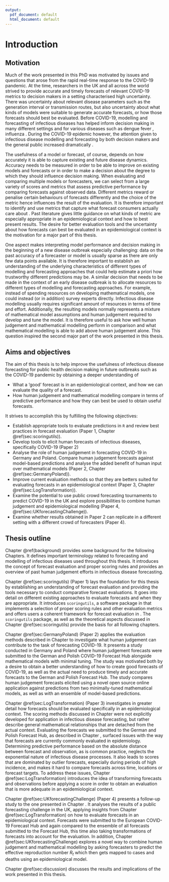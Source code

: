 ```yaml
---
output:
  pdf_document: default
  html_document: default
---
```

# Introduction {#intro}

## Motivation

Much of the work presented in this PhD was motivated by issues and questions that arose from the rapid real-time response to the COVID-19 pandemic. At the time, researchers in the UK and all across the world strived to provide accurate and timely forecasts of relevant COVID-19 metrics to decision makers in a setting characterised high uncertainty. There was uncertainty about relevant disease parameters such as the generation interval \citep{wallingaHowGenerationIntervals2006} or transmission routes, but also uncertainty about what kinds of models were suitable to generate accurate forecasts, or how those forecasts should best be evaluated. Before COVID-19, modelling and forecasting of infectious diseases has helped inform decision making in many different settings and for various diseases such as dengue fever \citep{johanssonOpenChallengeAdvance2019, yamanaSuperensembleForecastsDengue2016}, influenza \citep{biggerstaffResultsCentersDisease2016, reichCollaborativeMultiyearMultimodel2019, mcgowanCollaborativeEffortsForecast2019}. During the COVID-19 epidemic however, the attention given to infectious disease modelling and forecasting by both decision makers and the general public increased dramatically \citep{funkShorttermForecastsInform2020, cramerEvaluationIndividualEnsemble2021, bracherPreregisteredShorttermForecasting2021, sherrattPredictivePerformanceMultimodel2022}. 

The usefulness of a model or forecast, of course, depends on how accurately it is able to capture existing and future disease dynamics. Accuracy needs to be measured in order to be able to improve on existing models and forecasts or in order to make a decision about the degree to which they should influence decision making. When evaluating and comparing multiple models or forecasters, we can select from a large variety of scores and metrics that assess predictive performance by comparing forecasts against observed data. Different metrics reward or penalise certain behaviours of forecasts differently \citep{gneitingStrictlyProperScoring2007} and the choice of the metric hence influences the result of the evaluation. It is therefore important to identify and use metrics that capture what forecast consumers actually care about \citep{bracherEvaluatingEpidemicForecasts2021, bosseTransformationForecastsEvaluating2023}. Past literature gives little guidance on what kinds of metric are especially appropriate in an epidemiological context and how to best present results. The desire for better evaluation tools and the uncertainty about how forecasts can best be evaluated in an epidemiological context is the motivation for a major part of this thesis.

One aspect makes interpreting model performance and decision making in the beginning of a new disease outbreak especially challenging: data on the past accuracy of a forecaster or model is usually sparse as there are only few data points available. It is therefore important to establish an understanding of the underlying characteristics of different types of modelling and forecasting approaches that could help estimate a priori how trustworthy different predictions may be. A similar decision that needs to be made in the context of an early disease outbreak is to allocate resources to different types of modelling and forecasting approaches. For example, instead of spending resources on developing mathematical models, one could instead (or in addition) survey experts directly. Infectious disease modelling usually requires significant amount of resources in terms of time and effort. Additionally, the resulting models normally represents a mixture of mathematical model assumptions and human judgement required to develop and tune the model. It is therefore useful to ask how well human judgement and mathematical modelling perform in comparison and what mathematical modelling is able to add above human judgement alone. This question inspired the second major part of the work presented in this thesis. 

## Aims and objectives

The aim of this thesis is to help improve the usefulness of infectious disease forecasting for public health decision making in future outbreaks such as the COVID-19 pandemic by obtaining a deeper understanding of 

- What a 'good' forecast is in an epidemiological context, and how we can evaluate the quality of a forecast. 
- How human judgement and mathematical modelling compare in terms of predictive performance and how they can best be used to obtain useful forecasts. 

It strives to accomplish this by fulfilling the following objectives: 

- Establish appropriate tools to evaluate predictions in `R` and review best practices in forecast evaluation (Paper 1, Chapter \@ref(sec:scoringutils)).
- Develop tools to elicit human forecasts of infectious diseases, specifically COVID-19 (Paper 2)
- Analyse the role of human judgement in forecasting COVID-19 in Germany and Poland. Compare human judgement forecasts against model-based predictions and analyse the added benefit of human input over mathematical models (Paper 2, Chapter \@ref(sec:GermanyPoland)).
- Improve current evaluation methods so that they are betters suited for evaluating forecasts in an epidemiological context (Paper 3, Chapter \@ref(sec:LogTransformation)).
- Examine the potential to use public crowd forecasting tournaments to predict COVID-19 in the UK and explore possibilities to combine human judgement and epidemiological modelling (Paper 4, \@ref(sec:UKforecastingChallenge)).
- Examine whether results obtained in Paper 2 can replicate in a different setting with a different crowd of forecasters (Paper 4). 

<!-- 2. Collect predictions of COVID-19 from humans in Germany, Poland. Compare these human -->
<!-- predictions against model-based forecasts to discern relative strengths and weaknesses of human -->
<!-- forecasters vs. model-based approaches -->
<!-- 3. Collect human forecasts of reported cases and deaths from COVID-19 in the UK as well as -->
<!-- human predictions of the effective reproduction number Rt to explore ways in which human -->
<!-- insight and epidemiological modelling can be combined -->

## Thesis outline

Chapter \@ref(background) provides some background for the following Chapters. It defines important terminology related to forecasting and modelling of infectious diseases used throughout this thesis. It introduces the concept of forecast evaluation and proper scoring rules and provides an overview of past human judgement efforts in infectious disease forecasting. 

Chapter \@ref(sec:scoringutils) (Paper 1) lays the foundation for this thesis by establishing an understanding of forecast evaluation and providing the tools necessary to conduct comparative forecast evaluations. It goes into detail on different existing approaches to evaluate forecasts and when they are appropriate. It introduces `scoringutils`, a software package in \textsf{R} that implements a selection of proper scoring rules and other evaluation metrics and offers users a coherent framework for forecast evaluation in \textsf{R}. The `scoringutils` package, as well as the theoretical aspects discussed in Chapter \@ref(sec:scoringutils) provide the basis for all following chapters. 

Chapter \@ref(sec:GermanyPoland) (Paper 2) applies the evaluation methods described in Chapter \ref{sec:scoringutils} to investigate what human judgement can contribute to the task of forecasting COVID-19. It presents a study conducted in Germany and Poland where human judgement forecasts were submitted to the German and Polish COVID-19 Forecast Hub alongside mathematical models with minimal tuning. The study was motivated both by a desire to obtain a better understanding of how to create good forecasts of COVID-19, as well as the actual need to produce timely and accurate forecasts to the German and Polish Forecast Hub. The study compares human judgement forecasts elicited using a novel open source online application against predictions from two minimally-tuned mathematical models, as well as with an ensemble of model-based predictions. 

Chapter \@ref(sec:LogTransformation) (Paper 3) investigates in greater detail how forecasts should be evaluated specifically in an epidemiological context. The scoring methods discussed in Chapter \ref{sec:scoringutils} were not explicitly developed for application in infectious disease forecasting, but rather describe general mathematical relationships that are detached from the actual context. Evaluating the forecasts we submitted to the German and Polish Forecast Hub, as described in Chapter \ref{sec:GermanyPoland}, surfaced issues with the way that forecasts are currently commonly evaluated in epidemiology. Determining predictive performance based on the absolute distance between forecast and observation, as is common practice, neglects the exponential nature of infectious disease processes. It also leads to scores that are dominated by outlier forecasts, especially during periods of high incidence, and makes it hard to compare forecasts across time, locations or forecast targets. To address these issues, Chapter \@ref(sec:LogTransformation) introduces the idea of transforming forecasts and observations before applying a score in order to obtain an evaluation that is more adequate in an epidemiological context. 

Chapter \@ref(sec:UKforecastingChallenge) (Paper 4) presents a follow-up study to the one presented in Chapter \ref{sec:GermanyPoland}. It analyses the results of a public forecasting challenge in the UK, 
applying insights from Chapter \@ref(sec:LogTransformation) on how to evaluate forecasts in an epidemiological context. Forecasts were submitted to the European COVID-19 Forecast Hub and again compared to the ensemble of all forecasts submitted to the Forecast Hub, this time also taking transformations of forecasts into account for the evaluation. In addition, Chapter \@ref(sec:UKforecastingChallenge) explores a novel way to combine human judgement and mathematical modelling by asking forecasters to predict the effective reproduction number $R_t$ which then gets mapped to cases and deaths using an epidemiological model. 

Chapter \@ref(sec:discussion) discusses the results and implications of the work presented in this thesis. 

<!-- ## Code -->

<!-- - this thesis -->
<!-- - scoringutils -->
<!-- - crowdforecastr -->
<!-- - Germany and Poland -->
<!-- - Log or not -->
<!-- - UK forecasting challenge -->

<!-- ## Additional achievements -->
<!-- - talks -->


<!-- Some text.  -->

<!-- Policy makers have recently started to rely on forecasts to make decisions. Accurate knowledge of the future is immensely valuable in all sorts of areas from farming to economics to public health. With the rise of the novel coronavirus SARS-CoV-2, statistical forecasting has gathered renewed attention. As the virus has spread over the globe, more and more research teams began forecasting the trajectory of the pandemic to help inform public policy. Several countries like the United States, Germany and the United Kingdom have therefore started to aggregate forecasts from different teams. Among these efforts, the US Forecast Hub [@umass-amherstinfluenzaforecastingcenterofexcellenceCovid19forecasthubOrg2020] is the largest and most visible. Its goal is to collect forecasts, to aggregate them, and to make them available to policy makers and the general public in the best possible way. Two questions have been at the centre of these efforts: The first is "how can we best evaluate the performance of a model?" The second is "how can we combine and aggregate different models to get the best possible prediction?". These two questions will be our guiding questions as well throughout this work.  -->











